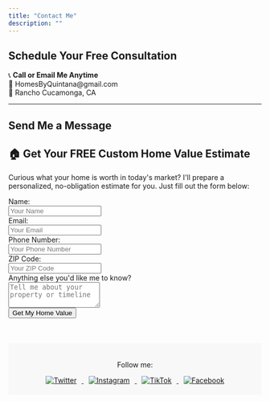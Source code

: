 ```yaml
---
title: "Contact Me"
description: ""
---
```


## Schedule Your Free Consultation

📞 **Call or Email Me Anytime**  
📧 HomesByQuintana@gmail.com  
📍 Rancho Cucamonga, CA

---

## Send Me a Message

```{=html}
<h2>🏠 Get Your FREE Custom Home Value Estimate</h2>
<p>Curious what your home is worth in today's market? I'll prepare a personalized, no-obligation estimate for you. Just fill out the form below:</p>

<form name="home-value" method="POST" data-netlify="true" netlify-honeypot="bot-field" action="/thank-you">
  <input type="hidden" name="form-name" value="home-value" />

  <!-- Anti-spam honeypot -->
  <p style="display:none">
    <label>Don’t fill this out: <input name="bot-field" /></label>
  </p>

  <div>
    <label for="name">Name:</label><br>
    <input type="text" name="name" id="name" required placeholder="Your Name">
  </div>

  <div>
    <label for="email">Email:</label><br>
    <input type="email" name="email" id="email" required placeholder="Your Email">
  </div>

  <div>
    <label for="phone">Phone Number:</label><br>
    <input type="tel" name="phone" id="phone" placeholder="Your Phone Number">
  </div>

  <div>
    <label for="zip">ZIP Code:</label><br>
    <input type="text" name="zip" id="zip" placeholder="Your ZIP Code">
  </div>

  <div>
    <label for="message">Anything else you'd like me to know?</label><br>
    <textarea name="message" id="message" rows="3" placeholder="Tell me about your property or timeline"></textarea>
  </div>

  <button type="submit">Get My Home Value</button>
</form>

<footer style="background-color: #f8f8f8; padding: 20px; text-align: center; margin-top: 50px;">
  <p>Follow me:</p>

  <a href="https://twitter.com/HomesbyQuintana" target="_blank">
    <img src="https://img.icons8.com/color/48/twitter.png" alt="Twitter" style="margin: 0 10px;">
  </a>

  <a href="https://instagram.com/homesbyquintana" target="_blank">
    <img src="https://img.icons8.com/color/48/instagram-new.png" alt="Instagram" style="margin: 0 10px;">
  </a>

  <a href="https://www.tiktok.com/@homesbyquintana" target="_blank">
    <img src="https://img.icons8.com/color/48/tiktok.png" alt="TikTok" style="margin: 0 10px;">
  </a>

  <a href="https://www.facebook.com/me/" target="_blank">
    <img src="https://img.icons8.com/color/48/facebook-new.png" alt="Facebook" style="margin: 0 10px;">
  </a>

</footer>
```
